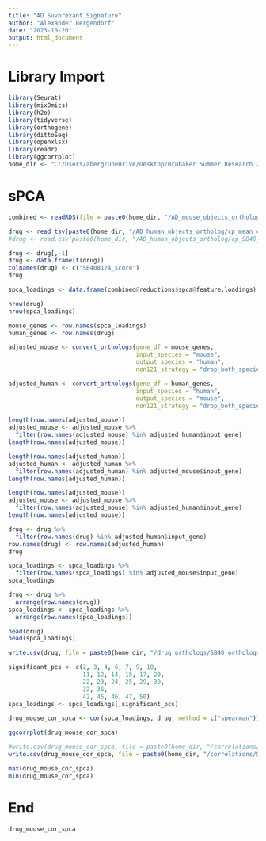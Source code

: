 ---
title: "AD Suvorexant Signature"
author: "Alexander Bergendorf"
date: "2023-10-20"
output: html_document
---

# Library Import
```{r}
library(Seurat)
library(mixOmics)
library(h2o)
library(tidyverse)
library(orthogene)
library(dittoSeq)
library(openxlsx)
library(readr)
library(ggcorrplot)
home_dir <- "C:/Users/aberg/OneDrive/Desktop/Brubaker Summer Research 2023"
```

# sPCA
```{r}
combined <- readRDS(file = paste0(home_dir, "/AD_mouse_objects_ortholog/mouse_spca_loadings.RData"))
```

```{r}
drug <- read_tsv(paste0(home_dir, "/AD_human_objects_ortholog/cp_mean_coeff_SB408124.tsv"))
#drug <- read.csv(paste0(home_dir, "/AD_human_objects_ortholog/cp_SB40_filtered.csv"), row.names = 1)
```

```{r}
drug <- drug[,-1]
drug <- data.frame(t(drug))
colnames(drug) <- c("SB408124_score")
drug
```

```{r}
spca_loadings <- data.frame(combined@reductions$spca@feature.loadings)
```


```{r}
nrow(drug)
nrow(spca_loadings)
```

```{r}
mouse_genes <- row.names(spca_loadings)
human_genes <- row.names(drug)
```

```{r}
adjusted_mouse <- convert_orthologs(gene_df = mouse_genes,
                                    input_species = "mouse",
                                    output_species = "human",
                                    non121_strategy = "drop_both_species")
```

```{r}
adjusted_human <- convert_orthologs(gene_df = human_genes,
                                    input_species = "human",
                                    output_species = "mouse",
                                    non121_strategy = "drop_both_species")
```

```{r}
length(row.names(adjusted_mouse))
adjusted_mouse <- adjusted_mouse %>%
  filter(row.names(adjusted_mouse) %in% adjusted_human$input_gene)
length(row.names(adjusted_mouse))
```

```{r}
length(row.names(adjusted_human))
adjusted_human <- adjusted_human %>%
  filter(row.names(adjusted_human) %in% adjusted_mouse$input_gene)
length(row.names(adjusted_human))
```

```{r}
length(row.names(adjusted_mouse))
adjusted_mouse <- adjusted_mouse %>%
  filter(row.names(adjusted_mouse) %in% adjusted_human$input_gene)
length(row.names(adjusted_mouse))
```

```{r}
drug <- drug %>%
  filter(row.names(drug) %in% adjusted_human$input_gene)
row.names(drug) <- row.names(adjusted_human)
drug
```

```{r}
spca_loadings <- spca_loadings %>%
  filter(row.names(spca_loadings) %in% adjusted_mouse$input_gene)
spca_loadings
```

```{r}
drug <- drug %>%
  arrange(row.names(drug))
spca_loadings <- spca_loadings %>%
  arrange(row.names(spca_loadings))
```

```{r}
head(drug)
head(spca_loadings)
```

```{r}
write.csv(drug, file = paste0(home_dir, "/drug_orthologs/SB40_orthologs_spca.csv"), row.names = TRUE)
```

```{r}
significant_pcs <- c(2, 3, 4, 6, 7, 9, 10, 
                     11, 12, 14, 15, 17, 20,
                     22, 23, 24, 25, 29, 30,
                     32, 36,
                     42, 45, 46, 47, 50)
spca_loadings <- spca_loadings[,significant_pcs]
```


```{r}
drug_mouse_cor_spca <- cor(spca_loadings, drug, method = c("spearman"))
```

```{r}
ggcorrplot(drug_mouse_cor_spca)
```

```{r}
#write.csv(drug_mouse_cor_spca, file = paste0(home_dir, "/correlations/SB408124_spca_nofilter.csv"))
write.csv(drug_mouse_cor_spca, file = paste0(home_dir, "/correlations/SB408124_spca_filter.csv"))
```


```{r}
max(drug_mouse_cor_spca)
min(drug_mouse_cor_spca)
```

# End
```{r}
drug_mouse_cor_spca
```

